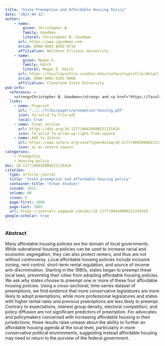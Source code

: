 ```yaml
---
title: "State Preemption and Affordable Housing Policy"
date: "2023-04-12"
author: 
    - name: 
        given: Christopher B.
        family: Goodman
        literal: Christopher B. Goodman
      url: https://www.cgoodman.com
      orcid: 0000-0002-8565-9714
      affiliation: Northern Illinois University
    - name: 
        given: Megan E.
        family: Hatch
        literal: Megan E. Hatch
      url: https://facultyprofile.csuohio.edu/csufacultyprofile/detail.cfm?FacultyID=m_e_hatch
      orcid: 0000-0001-5201-4066
      affiliation: Cleveland State University
pub-info:
  reference: >-
    <strong>Christopher B. Goodman</strong> and <a href="https://facultyprofile.csuohio.edu/csufacultyprofile/detail.cfm?FacultyID=m_e_hatch">Megan E. Hatch</a> (2023). “State Preemption and Affordable Housing Policy,” <em>Urban Studies</em>, 60 (6): 1048-1065, doi: <a href="https://doi.org/10.1177/00420980221135410" target="_blank" rel="noopener noreferrer"><code>10.1177/00420980221135410</code></a>
  links:
    - name: Preprint
      url: "../../files/papers/preemption-housing.pdf"
      icon: fa-solid fa-file-pdf
      local: true
    - name: Final version
      url: https://doi.org/10.1177/00420980221135410 
      icon: fa-solid fa-arrow-up-right-from-square
    - name: Add to Zotero
      url: https://www.zotero.org/save?type=doi&q=10.1177/00420980221135410
      icon: ai ai-zotero-square
categories:
    - Preemption
    - Housing policy
doi: 10.1177/00420980221135410
citation:
  type: article-journal
  title: "State preemption and affordable housing policy"
  container-title: "Urban Studies"
  issued: 2023
  volume: 60
  issue: 6
  page-first: 1048
  page-last: 1065
  url: https://journals.sagepub.com/doi/10.1177/00420980221135410
google-scholar: true
---
```


### Abstract 
Many affordable housing policies are the domain of local governments. While subnational housing policies can be used to increase racial and economic segregation, they can also protect renters, and thus are not without controversy. Local affordable housing policies include inclusive zoning, rent control, short-term rental regulation, and source of income anti-discrimination. Starting in the 1980s, states began to preempt these local laws, preventing their cities from adopting affordable housing policies. We ask why states choose to preempt one or more of these four affordable housing policies. Using a cross-sectional, time-series dataset of preemptions, we find evidence that more conservative legislatures are more likely to adopt preemptions, while more professional legislatures and states with higher rental rates and previous preemptions are less likely to preempt. Contrary to expectations, interest group density, electoral competition, and policy diffusion are not significant predictors of preemption. For advocates and policymakers concerned with increasing affordable housing in their jurisdictions, these results raise unease about the ability to further an affordable housing agenda at the local level, particularly in more conservative political environments, suggesting instead affordable housing may need to return to the purview of the federal government.